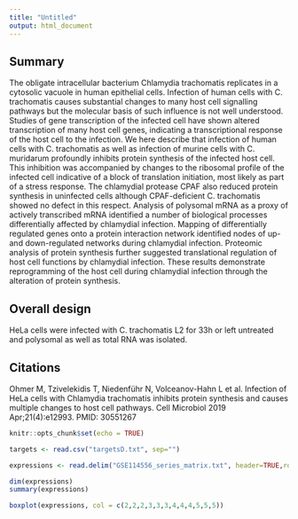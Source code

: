 ---
title: "Untitled"
output: html_document
---
## Summary	
The obligate intracellular bacterium Chlamydia trachomatis replicates in a cytosolic vacuole in human epithelial cells. Infection of human cells with C. trachomatis causes substantial changes to many host cell signalling pathways but the molecular basis of such influence is not well understood. Studies of gene transcription of the infected cell have shown altered transcription of many host cell genes, indicating a transcriptional response of the host cell to the infection. We here describe that infection of human cells with C. trachomatis as well as infection of murine cells with C. muridarum profoundly inhibits protein synthesis of the infected host cell. This inhibition was accompanied by changes to the ribosomal profile of the infected cell indicative of a block of translation initiation, most likely as part of a stress response. The chlamydial protease CPAF also reduced protein synthesis in uninfected cells although CPAF-deficient C. trachomatis showed no defect in this respect. Analysis of polysomal mRNA as a proxy of actively transcribed mRNA identified a number of biological processes differentially affected by chlamydial infection. Mapping of differentially regulated genes onto a protein interaction network identified nodes of up- and down-regulated networks during chlamydial infection. Proteomic analysis of protein synthesis further suggested translational regulation of host cell functions by chlamydial infection. These results demonstrate reprogramming of the host cell during chlamydial infection through the alteration of protein synthesis.
 	
## Overall design	
HeLa cells were infected with C. trachomatis L2 for 33h or left untreated and polysomal as well as total RNA was isolated.

## Citations
Ohmer M, Tzivelekidis T, Niedenführ N, Volceanov-Hahn L et al. Infection of HeLa cells with Chlamydia trachomatis inhibits protein synthesis and causes multiple changes to host cell pathways. Cell Microbiol 2019 Apr;21(4):e12993. PMID: 30551267


```{r setup, include=FALSE}
knitr::opts_chunk$set(echo = TRUE)
```

```{r}
targets <- read.csv("targetsD.txt", sep="")
```

```{r}
expressions <- read.delim("GSE114556_series_matrix.txt", header=TRUE,row.names = 1)
```

```{r}
dim(expressions)
summary(expressions)
```

```{r}
boxplot(expressions, col = c(2,2,2,3,3,3,4,4,4,5,5,5))
```

